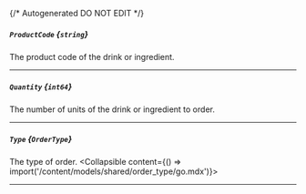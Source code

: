 {/* Autogenerated DO NOT EDIT  */}

##### `ProductCode` *{`string`}*
The product code of the drink or ingredient.

---
##### `Quantity` *{`int64`}*
The number of units of the drink or ingredient to order.

---
##### `Type` *{`OrderType`}*
The type of order.
<Collapsible content={() => import('/content/models/shared/order_type/go.mdx')}>
</Collapsible>

---
